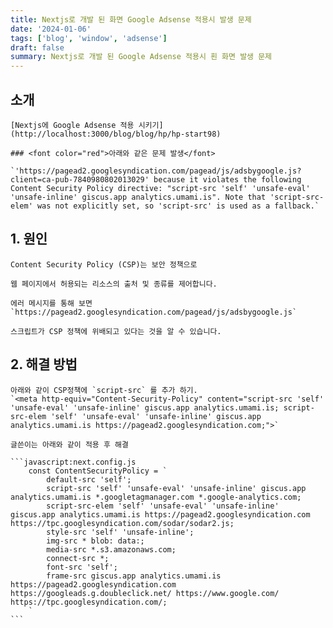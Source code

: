 ```yaml
---
title: Nextjs로 개발 된 화면 Google Adsense 적용시 발생 문제
date: '2024-01-06'
tags: ['blog', 'window', 'adsense']
draft: false
summary: Nextjs로 개발 된 Google Adsense 적용시 흰 화면 발생 문제
---
```


## 소개

    [Nextjs에 Google Adsense 적용 시키기](http://localhost:3000/blog/blog/hp/hp-start98)

    ### <font color="red">아래와 같은 문제 발생</font>

    `'https://pagead2.googlesyndication.com/pagead/js/adsbygoogle.js?client=ca-pub-7840980802013029' because it violates the following Content Security Policy directive: "script-src 'self' 'unsafe-eval' 'unsafe-inline' giscus.app analytics.umami.is". Note that 'script-src-elem' was not explicitly set, so 'script-src' is used as a fallback.`

## 1. 원인

    Content Security Policy (CSP)는 보안 정책으로

    웹 페이지에서 허용되는 리소스의 출처 및 종류를 제어합니다.

    에러 메시지를 통해 보면 `https://pagead2.googlesyndication.com/pagead/js/adsbygoogle.js`

    스크립트가 CSP 정책에 위배되고 있다는 것을 알 수 있습니다.

## 2. 해결 방법

    아래와 같이 CSP정책에 `script-src` 를 추가 하기.
    `<meta http-equiv="Content-Security-Policy" content="script-src 'self' 'unsafe-eval' 'unsafe-inline' giscus.app analytics.umami.is; script-src-elem 'self' 'unsafe-eval' 'unsafe-inline' giscus.app analytics.umami.is https://pagead2.googlesyndication.com;">`

    글쓴이는 아래와 같이 적용 후 해결

    ```javascript:next.config.js
        const ContentSecurityPolicy = `
            default-src 'self';
            script-src 'self' 'unsafe-eval' 'unsafe-inline' giscus.app analytics.umami.is *.googletagmanager.com *.google-analytics.com;
            script-src-elem 'self' 'unsafe-eval' 'unsafe-inline' giscus.app analytics.umami.is https://pagead2.googlesyndication.com https://tpc.googlesyndication.com/sodar/sodar2.js;
            style-src 'self' 'unsafe-inline';
            img-src * blob: data:;
            media-src *.s3.amazonaws.com;
            connect-src *;
            font-src 'self';
            frame-src giscus.app analytics.umami.is https://pagead2.googlesyndication.com https://googleads.g.doubleclick.net/ https://www.google.com/ https://tpc.googlesyndication.com/;
        `
    ```
